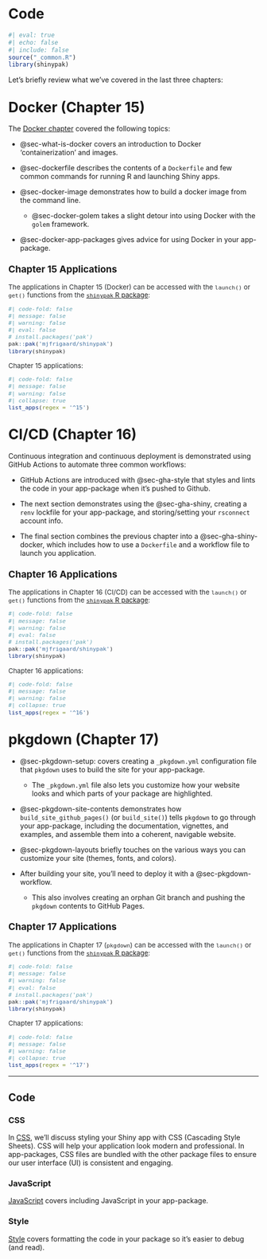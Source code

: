 # Code {.unnumbered}

```r
#| eval: true 
#| echo: false 
#| include: false
source("_common.R")
library(shinypak)
```

Let's briefly review what we've covered in the last three chapters:

::: {.callout-note collapse='true'}

## [Docker (Chapter 15)]{style='font-size: 1.35em;'}

The [Docker chapter](docker.qmd) covered the following topics:

-   @sec-what-is-docker covers an introduction to Docker 'containerization' and images.

-   @sec-dockerfile describes the contents of a `Dockerfile` and few common commands for running R and launching Shiny apps.

-   @sec-docker-image demonstrates how to build a docker image from the command line.

    -   @sec-docker-golem takes a slight detour into using Docker with the `golem` framework.

-   @sec-docker-app-packages gives advice for using Docker in your app-package.

:::: {.callout-tip collapse='true' appearance='default'}

### [Chapter 15 Applications]{style='font-weight: bold; font-size: 1.15em;'}

::: {style='font-size: 0.95em; color: #282b2d;'}

The applications in Chapter 15 (Docker) can be accessed with the `launch()` or `get()` functions from the [`shinypak` R package](https://mjfrigaard.github.io/shinypak/):

```r
#| code-fold: false 
#| message: false
#| warning: false
#| eval: false
# install.packages('pak')
pak::pak('mjfrigaard/shinypak')
library(shinypak)
```

Chapter 15 applications:
  
```r
#| code-fold: false 
#| message: false
#| warning: false
#| collapse: true
list_apps(regex = '^15')
```

::: 

::::

:::


::: {.callout-note collapse='true'}

## [CI/CD (Chapter 16)]{style='font-size: 1.35em;'}

Continuous integration and continuous deployment is demonstrated using GitHub Actions to automate three common workflows:

-   GitHub Actions are introduced with @sec-gha-style that styles and lints the code in your app-package when it's pushed to Github.

-   The next section demonstrates using the @sec-gha-shiny, creating a `renv` lockfile for your app-package, and storing/setting your `rsconnect` account info.

-   The final section combines the previous chapter into a @sec-gha-shiny-docker, which includes how to use a `Dockerfile` and a workflow file to launch you application. 

:::: {.callout-tip collapse='true' appearance='default'}

### [Chapter 16 Applications]{style='font-weight: bold; font-size: 1.15em;'}

::: {style='font-size: 0.95em; color: #282b2d;'}

The applications in Chapter 16 (CI/CD) can be accessed with the `launch()` or `get()` functions from the [`shinypak` R package](https://mjfrigaard.github.io/shinypak/):

```r
#| code-fold: false 
#| message: false
#| warning: false
#| eval: false
# install.packages('pak')
pak::pak('mjfrigaard/shinypak')
library(shinypak)
```

Chapter 16 applications:
  
```r
#| code-fold: false 
#| message: false
#| warning: false
#| collapse: true
list_apps(regex = '^16')
```

::: 

::::

:::

::: {.callout-note collapse='true'}

## [pkgdown (Chapter 17)]{style='font-size: 1.35em;'}


-   @sec-pkgdown-setup: covers creating a `_pkgdown.yml` configuration file that `pkgdown` uses to build the site for your app-package. 

    -   The `_pkgdown.yml` file also lets you customize how your website looks and which parts of your package are highlighted.

-   @sec-pkgdown-site-contents demonstrates how `build_site_github_pages()` (or `build_site()`) tells `pkgdown` to go through your app-package, including the documentation, vignettes, and examples, and assemble them into a coherent, navigable website.

-   @sec-pkgdown-layouts briefly touches on the various ways you can customize your site (themes, fonts, and colors). 

-   After building your site, you'll need to deploy it with a @sec-pkgdown-workflow.

    -   This also involves creating an orphan Git branch and pushing the `pkgdown` contents to GitHub Pages.

:::: {.callout-tip collapse='true' appearance='default'}

### [Chapter 17 Applications]{style='font-weight: bold; font-size: 1.15em;'}

::: {style='font-size: 0.95em; color: #282b2d;'}

The applications in Chapter 17 (`pkgdown`) can be accessed with the `launch()` or `get()` functions from the [`shinypak` R package](https://mjfrigaard.github.io/shinypak/):

```r
#| code-fold: false 
#| message: false
#| warning: false
#| eval: false
# install.packages('pak')
pak::pak('mjfrigaard/shinypak')
library(shinypak)
```

Chapter 17 applications:
  
```r
#| code-fold: false 
#| message: false
#| warning: false
#| collapse: true
list_apps(regex = '^17')
```

::: 

::::

:::

***

## Code

### CSS

In [CSS](css.qmd), we'll discuss styling your Shiny app with CSS (Cascading Style Sheets). CSS will help your application look modern and professional. In app-packages, CSS files are bundled with the other package files to ensure our user interface (UI) is consistent and engaging.

### JavaScript

[JavaScript](js.qmd) covers including JavaScript in your app-package. 

### Style 

[Style](style.qmd) covers formatting the code in your package so it's easier to debug (and read).